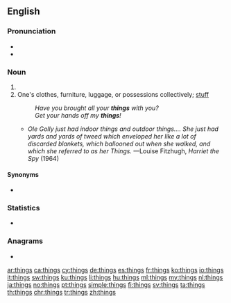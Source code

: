 {{also|Things}}
==English==
{{wikipedia}}

===Pronunciation===
* {{IPA|/θɪŋz/|lang=en}}
* {{audio|en-us-things.ogg|Audio (US)|lang=en}}

===Noun===
{{head|en|noun plural form}}

# {{plural of|thing|lang=en}}
# One's clothes, furniture, luggage, or possessions collectively; [[stuff]]
#: ''Have you brought all your '''things''' with you?''
#: ''Get your hands off my '''things'''!''
#* ''Ole Golly just had indoor things and outdoor things.... She just had yards and yards of tweed which enveloped her like a lot of discarded blankets, which ballooned out when she walked, and which she referred to as her Things.'' —Louise Fitzhugh, ''Harriet the Spy'' (1964)

====Synonyms====
* {{l|en|stuff}}

===Statistics===
* {{rank|give|ever|saw|157|things|left|part|off}}

===Anagrams===
* {{l|en|nights}}

[[ar:things]]
[[ca:things]]
[[cy:things]]
[[de:things]]
[[es:things]]
[[fr:things]]
[[ko:things]]
[[io:things]]
[[it:things]]
[[sw:things]]
[[ku:things]]
[[li:things]]
[[hu:things]]
[[ml:things]]
[[my:things]]
[[nl:things]]
[[ja:things]]
[[no:things]]
[[pt:things]]
[[simple:things]]
[[fi:things]]
[[sv:things]]
[[ta:things]]
[[th:things]]
[[chr:things]]
[[tr:things]]
[[zh:things]]